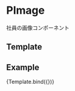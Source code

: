 
<Meta title="Atoms/PImage" component={PImage} />

# PImage

社員の画像コンポーネント

## Template

## Example

<Canvas>
  <Story
    name="PImage"
    args={{
      alt: "Default Avatar",
      src: DefaultAvatar
    }}
  >
    {Template.bind({})}
  </Story>
</Canvas>

<Props story="PImage" />
